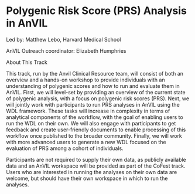 # Polygenic Risk Score (PRS) Analysis in AnVIL

Led by: Matthew Lebo, Harvard Medical School

AnVIL Outreach coordinator: Elizabeth Humphries

About This Track

 

This track, run by the Anvil Clinical Resource team, will consist of both an overview and a hands-on workshop to provide individuals with an understanding of polygenic scores and how to run and evaluate them in AnVIL. First, we will level-set by providing an overview of the current state of polygenic analysis, with a focus on polygenic risk scores (PRS). Next, we will jointly work with participants to run PRS analyses in AnVIL using the WDL framework. These tasks will increase in complexity in terms of analytical components of the workflow, with the goal of enabling users to run the WDL on their own. We will also engage with participants to get feedback and create user-friendly documents to enable processing of this workflow once published to the broader community. Finally, we will work with more advanced users to generate a new WDL focused on the evaluation of PRS among a cohort of individuals.

 

Participants are not required to supply their own data, as publicly available data and an AnVIL workspace will be provided as part of the CoFest track. Users who are interested in running the analyses on their own data are welcome, but should have their own workspace in which to run the analyses.